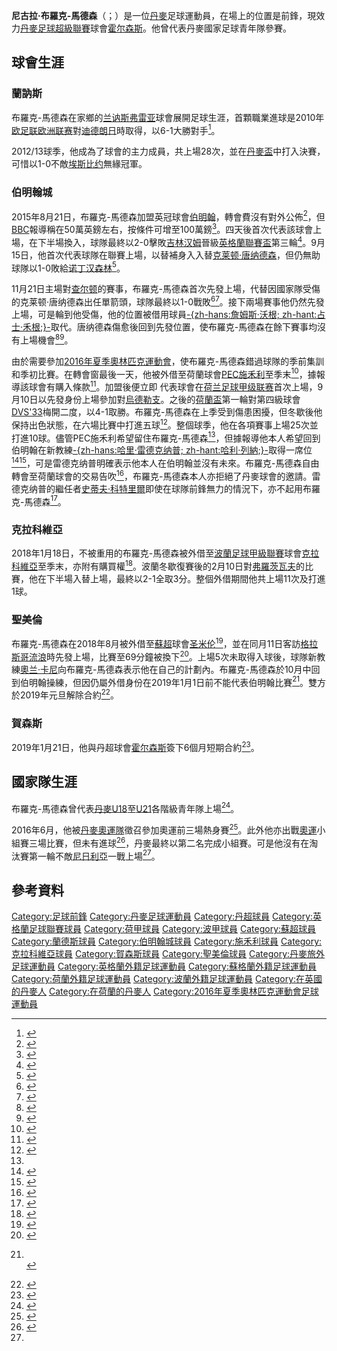 {{noteTA
|G1=足球|G2=uefa|G3=英超|G4=FAcup|G5=荷甲|G6=蘇超
|1=zh-hans:兰讷斯足球俱乐部;zh-hk:蘭達斯足球會;zh-tw:蘭達斯足球俱樂部;
|2=zh-hans:兰讷斯;zh-hk:蘭達斯;zh-tw:蘭達斯;
}}
{{Infobox football biography
| name           = 尼古拉·布羅克-馬德森<br />Nicolai Brock-Madsen
| image          = Nicolai Brock-Madsen Jan 2016.jpg
| image_size     = 200
| fullname       = Nicolai Brock-Madsen
| birth_date     = {{birth date and age|1993|01|09}}<ref name=RandersFC/>
| birth_place    = 丹麥[[蘭訥斯|蘭訥斯]]
| height         = {{height|m=1.90}}<ref name=RandersFC/>
| position       = [[前鋒_(足球)|前鋒]]
| currentclub    = [[霍尔森斯联合俱乐部|霍尔森斯]]
| clubnumber     = 44
| youthyears1    =  | youthclubs1 = Helsted Fremad IF
| youthyears2    = 2003–2010 | youthclubs2 = [[兰讷斯弗雷亚足球俱乐部|兰讷斯弗雷亚]]
| years1         = 2010–2015 | clubs1 = [[兰讷斯足球俱乐部|兰讷斯]] | caps1 = 90 | goals1 = 16
| years2         = 2015–2019 | clubs2 = [[伯明翰足球會|伯明翰]] | caps2 = 6 | goals2 = 0
| years3         = 2016–2017 | clubs3 = →[[PEC施禾利|PEC施禾利]] | caps3 = 23 | goals3 = 7
| years4         = 2018 | clubs4 = → [[克拉科維亞足球俱樂部|克拉科維亞]] | caps4 = 11 | goals4 = 1
| years5         = 2018 | clubs5 = → [[圣米伦足球俱乐部|圣米伦]] | caps5 = 4 | goals5 = 0
| years6         = 2019– | clubs6 = [[霍尔森斯联合俱乐部|霍尔森斯]] | caps6 = 0 | goals6 = 0
| nationalyears1 = 2010–2011 | nationalteam1 = [[丹麥18歲以下國家足球隊|丹麥U18]]
| nationalcaps1  = 8 | nationalgoals1 = 1
| nationalyears2 = 2011–2012 | nationalteam2 = [[丹麥19歲以下國家足球隊|丹麥U19]]
| nationalcaps2  = 15 | nationalgoals2 = 4
| nationalyears3 = 2012–2013 | nationalteam3 = [[丹麥20歲以下國家足球隊|丹麥U20]]
| nationalcaps3  = 6 | nationalgoals3 = 1
| nationalyears4 = 2013–2015 | nationalteam4 = [[丹麥21歲以下國家足球隊|丹麥U21]]
| nationalcaps4  = 16 | nationalgoals4 = 9
| nationalyears5 = 2016| nationalteam5 = [[丹麥21歲以下國家足球隊|丹麥奧運隊]]
| nationalcaps5  = 6 | nationalgoals5 = 3
| medaltemplates =
| club-update    = 13:31, 1 January 2019 (UTC)
| nationalteam-update = 15:21, 11 August 2016 (UTC)
}}

'''尼古拉·布羅克-馬德森'''（{{lang-da|Nicolai Brock-Madsen}}；{{bd|1993年|1月8日}}）是一位[[丹麥|丹麥]]足球運動員，在場上的位置是前鋒，現效力[[丹麥足球超級聯賽|丹麥足球超級聯賽]]球會[[霍尔森斯联合俱乐部|霍尔森斯]]。他曾代表丹麥國家足球青年隊參賽。

==球會生涯==
===蘭訥斯===
布羅克-馬德森在家鄉的[[兰讷斯弗雷亚足球俱乐部|兰讷斯弗雷亚]]球會展開足球生涯，首顆職業進球是2010年[[欧足联欧洲联赛|欧足联欧洲联赛]]對[[迪德朗日足球俱樂部|迪德朗日]]時取得，以6-1大勝對手<ref name=RandersFC>{{cite web |url=http://www.randersfc.dk/index.php?menu=47&side=spiller&spiller=117 |title=Førsteholdet 2014/2015 – Nicolai Brock-Madsen |language=da |trans-title=First team 2014/2015 – Nicolai Brock-Madsen |publisher=Randers FC |accessdate=2015-08-21 |archive-url=https://web.archive.org/web/20150924084725/http://www.randersfc.dk/index.php?menu=47&side=spiller&spiller=117 |archive-date=2015-09-24 |dead-url=no }}</ref>。

2012/13球季，他成為了球會的主力成員，共上場28次，並在[[丹麥盃|丹麥盃]]中打入決賽，可惜以1-0不敵[[埃斯比约联合足球俱乐部|埃斯比约]]無緣冠軍。

===伯明翰城===
2015年8月21日，布羅克-馬德森加盟英冠球會[[伯明翰足球會|伯明翰]]，轉會費沒有對外公佈<ref>{{cite web |url=http://www.bcfc.com/news/article/nicolai-brock-madsen-birmingham-city-2635068.aspx |title=Blues sign highly-rated Danish striker Nicolai Brock-Madsen |publisher=Birmingham City F.C. |date=2015-08-21 |accessdate=2015-08-21 |archive-url=https://web.archive.org/web/20150923213701/http://www.bcfc.com/news/article/nicolai-brock-madsen-birmingham-city-2635068.aspx |archive-date=2015-09-23 |dead-url=no }}</ref>，但[[BBC|BBC]]報導稱在50萬英鎊左右，按條件可增至100萬鎊<ref>{{cite news |url=http://www.bbc.co.uk/sport/0/football/34018385 |title=Birmingham City: Nicolai Brock-Madsen signs for Blues |publisher=BBC Sport |date=2015-08-21 |accessdate=2015-08-21 |archive-url=https://web.archive.org/web/20150822082934/http://www.bbc.co.uk/sport/0/football/34018385 |archive-date=2015-08-22 |dead-url=no }}</ref>。四天後首次代表該球會上場，在下半場換入，球隊最終以2-0擊敗[[吉林汉姆足球俱乐部|吉林汉姆]]晉級[[英格蘭聯賽盃|英格蘭聯賽盃]]第三輪<ref>{{cite news |url=http://www.birminghammail.co.uk/sport/football/match-reports/updated-birmingham-city-2-gillingham-9928262 |title=Updated: Birmingham City 2 Gillingham 0 |first=Brian |last=Dick |newspaper=Birmingham Mail |date=2015-08-25 |accessdate=2015-08-26 |archive-url=https://web.archive.org/web/20150828011844/http://www.birminghammail.co.uk/sport/football/match-reports/updated-birmingham-city-2-gillingham-9928262 |archive-date=2015-08-28 |dead-url=no }}</ref>。9月15日，他首次代表球隊在聯賽上場，以替補身入入替[[克莱顿·唐纳德森|克莱顿·唐纳德森]]，但仍無助球隊以1-0敗給[[诺丁汉森林足球俱乐部|诺丁汉森林]]<ref>{{cite news |url=http://www.birminghammail.co.uk/sport/football/match-reports/birmingham-city-0-nottingham-forest-10064590 |title=Birmingham City 0 Nottingham Forest 1 |first=Brian |last=Dick |newspaper=Birmingham Mail |date=2015-09-15 |accessdate=2015-09-16 |archive-url=https://web.archive.org/web/20150924074435/http://www.birminghammail.co.uk/sport/football/match-reports/birmingham-city-0-nottingham-forest-10064590 |archive-date=2015-09-24 |dead-url=no }}</ref>。

11月21日主場對[[查尔顿竞技足球俱乐部|查尔顿]]的賽事，布羅克-馬德森首次先發上場，代替因國家隊受傷的克莱顿·唐纳德森出任單箭頭，球隊最終以1-0戰敗<ref>{{cite news |url=http://www.birminghammail.co.uk/sport/football/football-news/birmingham-city-v-charlton-live-10474557 |title=Birmingham City v Charlton: live coverage |first=Brian |last=Dick |newspaper=Birmingham Mail |date=2015-11-21 |accessdate=2015-11-22 |archive-url=https://web.archive.org/web/20151122172134/http://www.birminghammail.co.uk/sport/football/football-news/birmingham-city-v-charlton-live-10474557 |archive-date=2015-11-22 |dead-url=no }}</ref><ref>{{cite news |url=https://www.bbc.co.uk/sport/0/football/34816935 |title=Birmingham 0–1 Charlton |publisher=BBC Sport |date=2015-11-21 |accessdate=2015-11-22 |archive-url=https://web.archive.org/web/20151123100454/http://www.bbc.co.uk/sport/0/football/34816935 |archive-date=2015-11-23 |dead-url=no }}</ref>。接下兩場賽事他仍然先發上場，可是輪到他受傷，他的位置被借用球員[[詹姆斯·沃根|-{zh-hans:詹姆斯·沃根; zh-hant:占士·禾根;}-]]取代。唐纳德森傷愈後回到先發位置，使布羅克-馬德森在餘下賽事均沒有上場機會<ref>{{cite news |url=http://www.birminghammail.co.uk/sport/football/football-news/birmingham-city-team-news-gary-10584323 |title=Birmingham City team news: Gary Rowett reveals that midfielder and striker are doubts for trip to Middlesbrough |first=Brian |last=Dick |newspaper=Birmingham Mail |date=2015-12-11 |accessdate=2016-05-26 |archive-url=https://web.archive.org/web/20160813022946/http://www.birminghammail.co.uk/sport/football/football-news/birmingham-city-team-news-gary-10584323 |archive-date=2016-08-13 |dead-url=no }}</ref><ref name=sb1516>{{soccerbase season|65435|2015|accessdate=2016-05-26}}</ref>。

由於需要參加[[2016年夏季奧林匹克運動會|2016年夏季奧林匹克運動會]]，使布羅克-馬德森錯過球隊的季前集訓和季初比賽。在轉會窗最後一天，他被外借至荷蘭球會[[PEC施禾利|PEC施禾利]]至季末<ref>{{cite news |url=http://www.birminghammail.co.uk/sport/football/transfer-news/birmingham-citys-nicolai-brock-madsen-11826571 |title=Birmingham City's Nicolai Brock-Madsen seals deadline day move |first=Mat |last=Kendrick |newspaper=Birmingham Mail |date=2016-08-31 |accessdate=2016-09-01 |archive-url=https://web.archive.org/web/20160831203758/http://www.birminghammail.co.uk/sport/football/transfer-news/birmingham-citys-nicolai-brock-madsen-11826571 |archive-date=2016-08-31 |dead-url=no }}</ref>，據報導該球會有購入條款<ref>{{cite web |url=http://www.peczwolle.nl/nl/laatste-nieuws_1/nicolai-brock-madsen-naar-pec-zwolle2016-08-31 |title=Nicolai Brock-Madsen naar PEC Zwolle |language=nl |trans-title=Nicolai Brock-Madsen to PEC Zwolle |publisher=PEC Zwolle |date=2016-08-31 |accessdate=2016-09-01 |archive-url=https://web.archive.org/web/20160916235753/http://www.peczwolle.nl/nl/laatste-nieuws_1/nicolai-brock-madsen-naar-pec-zwolle2016-08-31 |archive-date=2016-09-16 |dead-url=yes }}</ref>。加盟後便立即
代表球會在[[荷兰足球甲级联赛|荷兰足球甲级联赛]]首次上場，9月10日以先發身份上場參加對[[烏德勒支足球會|烏德勒支]]。之後的[[荷蘭盃|荷蘭盃]]第一輪對第四級球會[[DVS'33足球會|DVS'33]]梅開二度，以4-1取勝。布羅克-馬德森在上季受到傷患困擾，但冬歇後他保持出色狀態，在六場比賽中打進五球<ref name="#1">{{cite web |url=https://int.soccerway.com/matches/2016/08/13/world/olympics/nigeria-under-23/denmark-u23/2167942/ |title=Nigeria U23 vs. Denmark U23 2–0 |website=Soccerway |publisher=Perform Group |accessdate=2016-09-01 |archive-url=https://web.archive.org/web/20160827105440/http://int.soccerway.com/matches/2016/08/13/world/olympics/nigeria-under-23/denmark-u23/2167942/ |archive-date=2016-08-27 |dead-url=no }}</ref>。整個球季，他在各項賽事上場25次並打進10球。儘管PEC施禾利希望留住布羅克-馬德森<ref name=StayZwolle/>，但據報導他本人希望回到伯明翰在新教練[[哈里·雷德克纳普|-{zh-hans:哈里·雷德克纳普; zh-hant:哈利·列納;}-]]取得一席位<ref name=StayZwolle>{{cite news |url=http://www.birminghammail.co.uk/sport/football/transfer-news/pec-zwolle-technical-director-hopes-12853662 |title=PEC Zwolle technical director on his hopes for the future of Birmingham City striker Nicolai Brock-Madsen |first=Brian |last=Dick |newspaper=Birmingham Mail |date=2017-04-06 |accessdate=2017-06-29 |archive-url=https://web.archive.org/web/20170826120706/http://www.birminghammail.co.uk/sport/football/transfer-news/pec-zwolle-technical-director-hopes-12853662 |archive-date=2017-08-26 |dead-url=no }}</ref><ref>{{cite news |url=http://www.birminghammail.co.uk/sport/football/transfer-news/birmingham-city-comment-nicolai-brock-13144912 |title=Birmingham City comment: Nicolai Brock-Madsen will undoubtedly have learned from a season in the Eredivisie |first=Brian |last=Dick |newspaper=Birmingham Mail |date=2017-06-06 |accessdate=2017-06-29 |archive-url=https://web.archive.org/web/20170706102230/http://www.birminghammail.co.uk/sport/football/transfer-news/birmingham-city-comment-nicolai-brock-13144912 |archive-date=2017-07-06 |dead-url=no }}</ref>，可是雷德克纳普明確表示他本人在伯明翰並沒有未來。布羅克-馬德森自由轉會至荷蘭球會的交易告吹<ref>{{cite news |url=https://www.birminghammail.co.uk/sport/football/football-news/birmingham-city-transfer-news-harry-13436486 |title=Birmingham City transfer news: Harry Redknapp's blunt verdict on the future of Nicolai Brock-Madsen |first=Brian |last=Dick |newspaper=Birmingham Mail |date=2017-08-05 |accessdate=2018-01-17 |archive-url=https://web.archive.org/web/20180119120054/https://www.birminghammail.co.uk/sport/football/football-news/birmingham-city-transfer-news-harry-13436486 |archive-date=2018-01-19 |dead-url=no }}</ref>，布羅克-馬德森本人亦拒絕了丹麥球會的邀請。雷德克纳普的繼任者[[史蒂夫·科特里爾|史蒂夫·科特里爾]]即使在球隊前鋒無力的情況下，亦不起用布羅克-馬德森<ref>{{cite news |url=https://www.birminghammail.co.uk/sport/football/transfer-news/birmingham-city-transfer-brock-madsen-14053601 |title=Transfer news: Birmingham City's plan for forgotten man revealed |first=Alex |last=Dicken |newspaper=Birmingham Mail |date=2018-01-05 |accessdate=2018-01-17 |archive-url=https://web.archive.org/web/20180119002745/https://www.birminghammail.co.uk/sport/football/transfer-news/birmingham-city-transfer-brock-madsen-14053601 |archive-date=2018-01-19 |dead-url=no }}</ref>。

===克拉科維亞===
2018年1月18日，不被重用的布羅克-馬德森被外借至[[波蘭足球甲級聯賽|波蘭足球甲級聯賽]]球會[[克拉科維亞足球俱樂部|克拉科維亞]]至季末，亦附有購買權<ref>{{cite web |url=https://www.bcfc.com/news/articles/2018/nicolai-brock-madsen-loaned-to-ks-cracovia/ |title=Nicolai Brock-Madsen loaned to KS Cracovia |publisher=Birmingham City F.C. |date=2018-01-18 |accessdate=2018-01-18 |archive-url=https://web.archive.org/web/20180119001158/https://www.bcfc.com/news/articles/2018/nicolai-brock-madsen-loaned-to-ks-cracovia/ |archive-date=2018-01-19 |dead-url=no }}</ref>。波蘭冬歇復賽後的2月10日對[[弗羅茨瓦夫足球俱樂部|弗羅茨瓦夫]]的比賽，他在下半場入替上場，最終以2-1全取3分。整個外借期間他共上場11次及打進1球。

===聖美倫===
布羅克-馬德森在2018年8月被外借至[[蘇超|蘇超]]球會[[圣米伦足球俱乐部|圣米伦]]<ref>{{cite news |url=https://www.bbc.co.uk/sport/football/45131557 |title=Nicolai Brock-Madsen: St Mirren sign Birmingham striker on loan |publisher=BBC Sport |date=2018-08-09 |accessdate=2018-08-09 |archive-url=https://web.archive.org/web/20180809122007/https://www.bbc.co.uk/sport/football/45131557 |archive-date=2018-08-09 |dead-url=no }}</ref>，並在同月11日客訪[[格拉斯哥流浪足球會|格拉斯哥流浪]]時先發上場，比賽至69分鐘被換下<ref>{{cite news |url=https://www.dailyrecord.co.uk/sport/football/football-news/rangers-vs-st-mirren-live-13058513 |title=Rangers 2 St Mirren 0 Recap: Steven Gerrard's men take all three points despite red card |first1=Mark |last1=McDougall |first2=Stuart |last2=Hodge |newspaper=Daily Record |location=Glasgow |date=2018-08-12 |accessdate=2018-08-12 |archive-url=https://web.archive.org/web/20180812213045/https://www.dailyrecord.co.uk/sport/football/football-news/rangers-vs-st-mirren-live-13058513 |archive-date=2018-08-12 |dead-url=no }}</ref>。上場5次未取得入球後，球隊新教練[[奧兰·卡尼|奧兰·卡尼]]向布羅克-馬德森表示他在自己的計劃內。布羅克-馬德森於10月中回到伯明翰操練，但因仍屬外借身份在2019年1月1日前不能代表伯明翰比賽<ref>{{cite news |url=https://www.bbc.co.uk/sport/football/45873749 |title=Birmingham City's Nicolai Brock-Madsen leaves St Mirren after five games |publisher=BBC Sport |date=2018-10-16 |accessdate=2019-01-01 |archive-url=https://web.archive.org/web/20181111034039/https://www.bbc.co.uk/sport/football/45873749 |archive-date=2018-11-11 |dead-url=no }}<br>{{cite web |url=https://www.bcfc.com/news/articles/2018/nicolai-brock-madsen-back-at-blues/ |title=Nicolai Brock-Madsen back at Blues |publisher=Birmingham City F.C. |date=2018-10-19 |accessdate=2019-01-01 |archive-url=https://web.archive.org/web/20181020224035/https://www.bcfc.com/news/articles/2018/nicolai-brock-madsen-back-at-blues/ |archive-date=2018-10-20 |dead-url=no }}</ref>。雙方於2019年元旦解除合約<ref>{{cite web |url=https://www.bcfc.com/news/articles/2018/nicolai-brock-madsen-departs-blues/ |title=Nicolai Brock-Madsen departs Blues |publisher=Birmingham City F.C. |date=2018-12-17 |accessdate=2019-01-01 |archive-url=https://web.archive.org/web/20181218010759/https://www.bcfc.com/news/articles/2018/nicolai-brock-madsen-departs-blues/ |archive-date=2018-12-18 |dead-url=no }}</ref>。

===賀森斯===
2019年1月21日，他與丹超球會[[霍尔森斯联合俱乐部|霍尔森斯]]簽下6個月短期合約<ref>{{cite news |url=https://www.tipsbladet.dk/nyhed/superliga/ac-horsens-henter-nicolai-brock-madsen-hjem-til-danmark |title=AC Horsens henter Nicolai Brock-Madsen hjem til Danmark |publisher=Tipsbladet |date=2019-01-21 |accessdate=2019-01-21 |archive-url=https://web.archive.org/web/20190121182513/https://www.tipsbladet.dk/nyhed/superliga/ac-horsens-henter-nicolai-brock-madsen-hjem-til-danmark |archive-date=2019-01-21 |dead-url=no }}</ref>。

==國家隊生涯==
布羅克-馬德森曾代表[[丹麥18歲以下國家足球隊|丹麥U18]]至[[丹麥21歲以下國家足球隊|U21]]各階級青年隊上場<ref name=DBUprofile>{{cite web |url=http://www.dbu.dk/landshold/Landsholdsdatabasen/LBaseplayerInfo.aspx?playerid=6869 |title=Landshold: Nicolai Brock-Madsen |language=da |trans-title=International team: Nicolai Brock-Madsen |publisher=Dansk Boldspil-Union |accessdate=2015-08-21 |archive-url=https://web.archive.org/web/20150923230320/http://www.dbu.dk/landshold/Landsholdsdatabasen/LBaseplayerInfo.aspx?playerid=6869 |archive-date=2015-09-23 |dead-url=no }}</ref>。

2016年6月，他被[[丹麥21歲以下國家足球隊|丹麥奧運隊]]徵召參加奧運前三場熱身賽<ref>{{cite web |url=http://www.dbu.dk/Nyheder/2016/Maj/Trup_final_Sydkorea |title=Sidste spillere på plads til Sydkorea |language=da |trans-title=Last players in place for South Korea |first=Pia |last=Schou Nielsen |publisher=Dansk Boldspil-Union |date=2016-05-25 |accessdate=2016-05-26 |archive-url=https://web.archive.org/web/20160527233434/http://www.dbu.dk/Nyheder/2016/Maj/Trup_final_Sydkorea |archive-date=2016-05-27 |dead-url=no }}</ref>。此外他亦出戰[[2016年夏季奧林匹克運動會男子足球比賽|奧運]]小組賽三場比賽，但未有進球<ref>{{cite web |url=https://www.fifa.com/fifa-tournaments/players-coaches/people=395446/index.html |title=Nicolai Brock-Madsen |publisher=FIFA |accessdate=2016-09-01 |archive-url=https://web.archive.org/web/20160915134959/http://www.fifa.com/fifa-tournaments/players-coaches/people=395446/index.html |archive-date=2016-09-15 |dead-url=no }}</ref>，丹麥最終以第二名完成小組賽。可是他沒有在淘汰賽第一輪不敵[[尼日利亞23歲以下國家足球隊|尼日利亞]]一戰上場<ref name="#1"/>。

==參考資料==
{{Reflist|30em}}

{{2016年奧運會男子足球丹麥參賽名單}}

{{DEFAULTSORT:Brock-Madsen, Nicolai}}
[[Category:足球前鋒|Category:足球前鋒]]
[[Category:丹麥足球運動員|Category:丹麥足球運動員]]
[[Category:丹超球員|Category:丹超球員]]
[[Category:英格蘭足球聯賽球員|Category:英格蘭足球聯賽球員]]
[[Category:荷甲球員|Category:荷甲球員]]
[[Category:波甲球員|Category:波甲球員]]
[[Category:蘇超球員|Category:蘇超球員]]
[[Category:蘭德斯球員|Category:蘭德斯球員]]
[[Category:伯明翰城球員|Category:伯明翰城球員]]
[[Category:施禾利球員|Category:施禾利球員]]
[[Category:克拉科維亞球員|Category:克拉科維亞球員]]
[[Category:賀森斯球員|Category:賀森斯球員]]
[[Category:聖美倫球員|Category:聖美倫球員]]
[[Category:丹麥旅外足球運動員|Category:丹麥旅外足球運動員]]
[[Category:英格蘭外籍足球運動員|Category:英格蘭外籍足球運動員]]
[[Category:蘇格蘭外籍足球運動員|Category:蘇格蘭外籍足球運動員]]
[[Category:荷蘭外籍足球運動員|Category:荷蘭外籍足球運動員]]
[[Category:波蘭外籍足球運動員|Category:波蘭外籍足球運動員]]
[[Category:在英國的丹麥人|Category:在英國的丹麥人]]
[[Category:在荷蘭的丹麥人|Category:在荷蘭的丹麥人]]
[[Category:2016年夏季奧林匹克運動會足球運動員|Category:2016年夏季奧林匹克運動會足球運動員]]